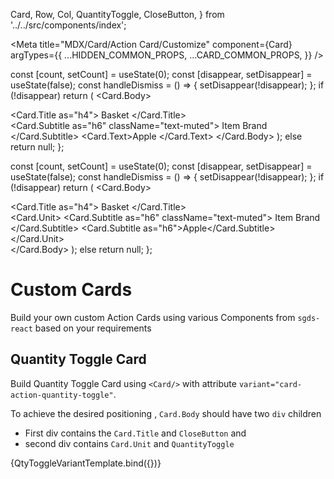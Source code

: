   Card,
  Row,
  Col,
  QuantityToggle,
  CloseButton,
} from '../../src/components/index';

<Meta
  title="MDX/Card/Action Card/Customize"
  component={Card}
  argTypes={{
    ...HIDDEN_COMMON_PROPS,
    ...CARD_COMMON_PROPS,
  }}
/>

  const [count, setCount] = useState(0);
  const [disappear, setDisappear] = useState(false);
  const handleDismiss = () => {
    setDisappear(!disappear);
  };
  if (!disappear)
    return (
      <Row>
        <Col xs lg="5">
          <Card>
            <Card.Body>
              <Row className="mb-3">
                <div className="d-flex justify-content-between">
                  <Card.Title as="h4">
                    Basket <i className="bi bi-cart"></i>
                  </Card.Title>
                  <CloseButton onClick={handleDismiss} />
                </div>
              </Row>
              <Row>
                <Col>
                  <Card.Subtitle as="h6" className="text-muted">
                    Item Brand
                  </Card.Subtitle>
                  <Card.Text>Apple </Card.Text>
                </Col>
                <Col>
                  <QuantityToggle count={count} setCount={setCount} />
                </Col>
              </Row>
            </Card.Body>
          </Card>
        </Col>
      </Row>
    );
  else return null;
};

  const [count, setCount] = useState(0);
  const [disappear, setDisappear] = useState(false);
  const handleDismiss = () => {
    setDisappear(!disappear);
  };
  if (!disappear)
    return (
      <Row>
        <Col xs lg="5">
          <Card variant="card-action-quantity-toggle">
            <Card.Body>
              <div>
                <Card.Title as="h4">
                  Basket <i className="bi bi-cart"></i>
                </Card.Title>
                <CloseButton onClick={handleDismiss} />
              </div>
              <div>
                <Card.Unit>
                  <Card.Subtitle as="h6" className="text-muted">
                    Item Brand
                  </Card.Subtitle>
                  <Card.Subtitle as="h6">Apple</Card.Subtitle>
                </Card.Unit>
                <QuantityToggle count={count} setCount={setCount} />
              </div>
            </Card.Body>
          </Card>
        </Col>
      </Row>
    );
  else return null;
};

# Custom Cards

Build your own custom Action Cards using various Components from `sgds-react` based on your requirements

## Quantity Toggle Card

Build Quantity Toggle Card using `<Card/>` with attribute `variant="card-action-quantity-toggle"`.

To achieve the desired positioning , `Card.Body` should have two `div` children

- First div contains the `Card.Title` and `CloseButton` and
- second div contains `Card.Unit` and `QuantityToggle`

<Canvas>
  <Story name="Quantity Toggle Card using variant">
    {QtyToggleVariantTemplate.bind({})}
  </Story>
</Canvas>
